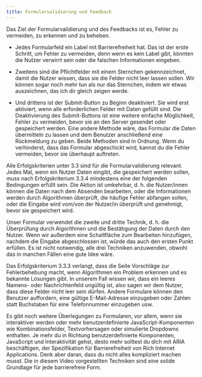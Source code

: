 ```yaml
---
title: Formularvalidierung und Feedback
---
```


Das Ziel der Formularvalidierung und des Feedbacks ist es, Fehler zu vermeiden, zu erkennen und zu beheben.

- Jedes Formularfeld ein Label mit Barrierefreiheit hat. Das ist der erste Schritt, um Fehler zu vermeiden, denn wenn es kein
  Label gibt, könnten die Nutzer verwirrt sein oder die falschen Informationen eingeben.

- Zweitens sind die Pflichtfelder mit einem Sternchen gekennzeichnet, damit die Nutzer wissen, dass sie die Felder nicht leer
  lassen sollen. Wir können sogar noch mehr tun als nur das Sternchen, indem wir etwas auszeichnen, das ich dir gleich zeigen werde.

- Und drittens ist der Submit-Button zu Beginn deaktiviert. Sie wird erst aktiviert, wenn alle erforderlichen Felder mit Daten
  gefüllt sind. Die Deaktivierung des Submit-Buttons ist eine weitere einfache Möglichkeit, Fehler zu vermeiden, bevor sie an den
  Server gesendet oder gespeichert werden. Eine andere Methode wäre, das Formular die Daten übermitteln zu lassen und dem Benutzer
  anschließend eine Rückmeldung zu geben. Beide Methoden sind in Ordnung. Wenn du verhinderst, dass das Formular abgeschickt wird,
  kannst du die Fehler vermeiden, bevor sie überhaupt auftreten.

Alle Erfolgskriterien unter 3.3 sind für die Formularvalidierung relevant. Jedes Mal, wenn ein Nutzer Daten eingibt, die
gespeichert werden sollen, muss nach Erfolgskriterium 3.3.4 mindestens eine der folgenden Bedingungen erfüllt sein. Die Aktion
ist umkehrbar, d. h. die Nutzer/innen können die Daten nach dem Absenden bearbeiten, oder die Informationen werden durch
Algorithmen überprüft, die häufige Fehler abfangen sollen, oder die Eingabe wird vom/von der Nutzer/in überprüft und genehmigt,
bevor sie gespeichert wird.

Unser Formular verwendet die zweite und dritte Technik, d. h. die Überprüfung durch Algorithmen und die Bestätigung der Daten
durch den Nutzer. Wenn wir außerdem eine Schaltfläche zum Bearbeiten hinzufügen, nachdem die Eingabe abgeschlossen ist, würde
das auch den ersten Punkt erfüllen. Es ist nicht notwendig, alle drei Techniken anzuwenden, obwohl das in manchen Fällen eine
gute Idee wäre.

Das Erfolgskriterium 3.3.3 verlangt, dass die Seite Vorschläge zur Fehlerbehebung macht, wenn Algorithmen ein Problem erkennen
und es bekannte Lösungen gibt. In unserem Fall wissen wir, dass ein leeres Namens- oder Nachrichtenfeld ungültig ist, also sagen
wir dem Nutzer, dass diese Felder nicht leer sein dürfen. Andere Formulare können den Benutzer auffordern, eine gültige
E-Mail-Adresse einzugeben oder Zahlen statt Buchstaben für eine Telefonnummer einzugeben usw.

Es gibt noch weitere Überlegungen zu Formularen, vor allem, wenn sie interaktiver werden oder mehr benutzerdefinierte
JavaScript-Komponenten wie Kombinationsfelder, Textvorhersagen oder simulierte Dropdowns enthalten. Je mehr du in Richtung
benutzerdefinierte Komponenten, JavaScript und Interaktivität gehst, desto mehr solltest du dich mit ARIA beschäftigen, der
Spezifikation für Barrierefreiheit von Rich Internet Applications. Denk aber daran, dass du nicht alles kompliziert machen
musst. Die in diesem Video vorgestellten Techniken sind eine solide Grundlage für jede barrierefreie Form.
